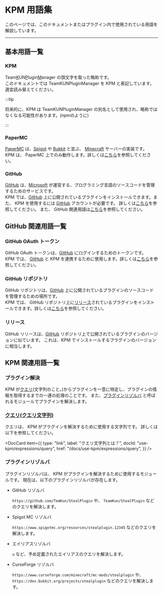 
# KPM 用語集

このページでは、このドキュメントまたはプラグイン内で使用されている用語を解説しています。

---

## 基本用語一覧

### KPM

Team<ins>K</ins>UN<ins>P</ins>lugin<ins>M</ins>anager の頭文字を取った略称です。  
このドキュメントでは TeamKUNPluginManager を KPM と表記しています。適宜読み替えてください。

:::tip 

将来的に、KPM は TeamKUNPluginManager の別名として使用され、略称ではなくなる可能性があります。\(npmのように)

:::

### PaperMC

[PaperMC](https://papermc.io/) は、[Spigot](https://www.spigotmc.org/) や [Bukkit](https://www.bukkit.org/) と並ぶ、
[Minecraft](https://www.minecraft/net/) サーバーの実装です。  
KPM は、 PaperMC 上でのみ動作します。詳しくは[こちら](/docs/use-kpm/getting-started/install.mdx#このページの前提要件)を参照してください。

### GitHub

[GitHub](https://www.github.com/) は、[Microsoft](https://www.microsoft.com/ja-jp/) が運営する、プログラミング言語のソースコードを管理するためのサービスです。  
KPM では、[GitHub](https://www.github.com/) 上に公開されているプラグインをインストールできます。また、 KPM を使用するには [GitHub](https://www.github.com/) アカウントが必要です。
詳しくは[こちら](#)を参照してください。
また、 GitHub 関連用語は[こちら](#github-関連用語一覧)を参照してください。
<!-- TODO: GitHubをつかったインストールのリンクを張る -->

## GitHub 関連用語一覧

### GitHub OAuth トークン

GitHub OAuth トークンは、[GitHub](#github) にログインするためのトークンです。  
KPM では、 [GitHub](#github) と KPM を連携するために使用します。詳しくは[こちら](/docs/use-kpm/getting-started/link-github.md)を参照してください。

### GitHub リポジトリ

GitHub リポジトリは、[GitHub](#github) 上に公開されているプラグインのソースコードを管理するための場所です。  
KPM では、 GitHub リポジトリ上に[リリース](#リリース)されているプラグインをインストールできます。詳しくは[こちら](#)を参照してください。
<!-- TODO: GitHubをつかったインストールのリンクを張る -->

### リリース

GitHub リリースは、[GitHub](#github) リポジトリ上で公開されているプラグインのバージョンに似ています。
これは、KPM でインストールするプラグインのバージョンに相当します。

## KPM 関連用語一覧

### プラグイン解決

KPM が[クエリ](#クエリ)\(文字列のこと。)からプラグインを一意に特定し、プラグインの情報を取得するまでの一連の処理のことです。
また、[プラグインリゾルバ](#プラグインリゾルバ) と呼ばれるモジュールでプラグインを解決します。

### [クエリ\(クエリ文字列)](/docs/use-kpm/expressions/query)

クエリは、 KPM がプラグインを解決するために使用する文字列です。
詳しくは以下を参照してください。

<DocCard item={{
    type: "link",
    label: "クエリ文字列とは？",
    docId: "use-kpm/expressions/query",
    href: "/docs/use-kpm/expressions/query",
}} />

### プラグインリゾルバ

プラグインリゾルバは、 KPM がプラグインを解決するために使用するモジュールです。
現在は、以下のプラグインリゾルバが存在します。

+ GitHub リゾルバ

  `https://github.com/TemKun/StealPlugin` や、 `TeamKun/StealPlugin` などのクエリを解決します。

+ Spigot MC リゾルバ

  `https://www.spigotmc.org/resources/stealplugin.12345` などのクエリを解決します。

+ エイリアスリゾルバ

  `u` など、予め定義されたエイリアスのクエリを解決します。

+ CurseForge リゾルバ

  `https://www.curseforge.com/minecraft/mc-mods/stealplugin` や、 `https://dev.bukkit.org/projects/stealplugin` などのクエリを解決します。

